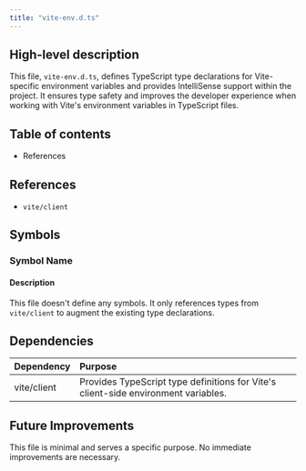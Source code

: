 ```yaml
---
title: "vite-env.d.ts"
---
```


## High-level description
This file, `vite-env.d.ts`, defines TypeScript type declarations for Vite-specific environment variables and provides IntelliSense support within the project. It ensures type safety and improves the developer experience when working with Vite's environment variables in TypeScript files.

## Table of contents
- References

## References
- `vite/client`

## Symbols
### Symbol Name
#### Description
This file doesn't define any symbols. It only references types from `vite/client` to augment the existing type declarations.

## Dependencies
| Dependency | Purpose |
|:-----------|:--------|
| vite/client | Provides TypeScript type definitions for Vite's client-side environment variables. |

## Future Improvements
This file is minimal and serves a specific purpose. No immediate improvements are necessary. 

